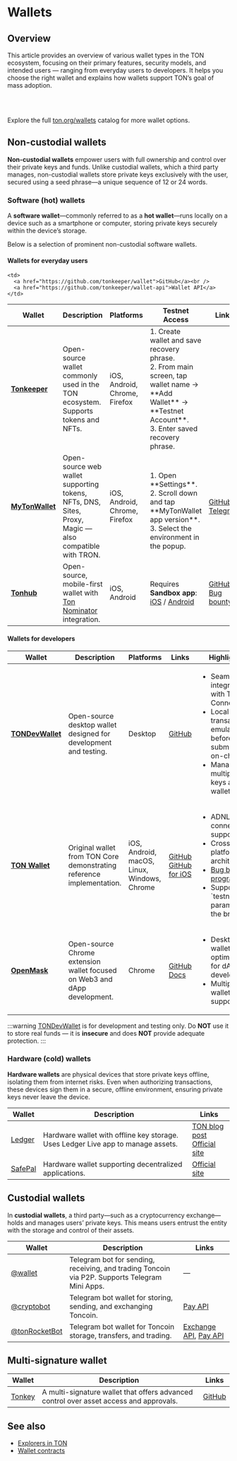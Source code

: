 

# Wallets

## Overview

This article provides an overview of various wallet types in the TON ecosystem, focusing on their primary features, security models, and intended users — ranging from everyday users to developers. It helps you choose the right wallet and explains how wallets support TON’s goal of mass adoption.

<br />

<Player url="https://www.youtube.com/watch?v=OfW96enpD4Q" />

<br />

Explore the full [ton.org/wallets](https://ton.org/wallets) catalog for more wallet options.

## Non-custodial wallets

**Non-custodial wallets** empower users with full ownership and control over their private keys and funds. Unlike custodial wallets, which a third party manages, non-custodial wallets store private keys exclusively with the user, secured using a seed phrase—a unique sequence of 12 or 24 words.

### Software (hot) wallets

A **software wallet**—commonly referred to as a **hot wallet**—runs locally on a device such as a smartphone or computer, storing private keys securely within the device’s storage.

Below is a selection of prominent non-custodial software wallets.

#### Wallets for everyday users


<table style={{ width: '100%', tableLayout: 'fixed' }}>
  <thead>
  <tr>
    <th style={{ width: '5%' }}>Wallet</th>
    <th style={{ width: '40%' }}>Description</th>
    <th style={{ width: '1%' }}>Platforms</th>
    <th style={{ width: '50%' }}>Testnet Access</th>
    <th style={{ width: '4%' }}>Links</th>
  </tr>
  </thead>
  <tbody>
  <tr>
    <td><a href="https://tonkeeper.com"><strong>Tonkeeper</strong></a></td>
    <td>Open-source wallet commonly used in the TON ecosystem. Supports tokens and NFTs.</td>
    <td>iOS, Android, Chrome, Firefox</td>
    <td>
      1. Create wallet and save recovery phrase.<br />
      2. From main screen, tap wallet name → **Add Wallet** → **Testnet Account**.<br />
      3. Enter saved recovery phrase.
    </td>

    <td>
      <a href="https://github.com/tonkeeper/wallet">GitHub</a><br />
      <a href="https://github.com/tonkeeper/wallet-api">Wallet API</a>
    </td>
  </tr>

  <tr>
    <td><a href="https://mytonwallet.io"><strong>MyTonWallet</strong></a></td>
    <td>Open-source web wallet supporting tokens, NFTs, DNS, Sites, Proxy, Magic — also compatible with TRON.</td>
    <td>iOS, Android, Chrome, Firefox</td>
    <td>
    <br />
      1. Open **Settings**.
      2. Scroll down and tap **MyTonWallet app version**.
      3. Select the environment in the popup.
    </td>
    <td>
      <a href="https://github.com/mytonwalletorg/mytonwallet">GitHub</a><br />
      <a href="https://t.me/MyTonWalletRu">Telegram</a>
    </td>
  </tr>

  <tr>
    <td><a href="https://tonhub.com"><strong>Tonhub</strong></a></td>
    <td>Open-source, mobile-first wallet with <a href="https://github.com/tonwhales/ton-nominators">Ton Nominator</a> integration.</td>
    <td>iOS, Android</td>
    <td>
      Requires <strong>Sandbox app</strong>:<br />
      <a href="https://apps.apple.com/app/ton-development-wallet/id1607857373">iOS</a> /
      <a href="https://play.google.com/store/apps/details?id=com.tonhub.wallet">Android</a>
    </td>
    <td>
      <a href="https://github.com/tonwhales/wallet">GitHub</a><br />
      <a href="https://tonwhales.com/bounty">Bug bounty</a>
    </td>
  </tr>
  </tbody>
</table>


#### Wallets for developers

<table style={{ width: '100%', tableLayout: 'fixed' }}>
  <thead>
  <tr>
    <th style={{ width: '10%' }}>Wallet</th>
    <th style={{ width: '24%' }}>Description</th>
    <th style={{ width: '3%' }}>Platforms</th>
    <th style={{ width: '3%' }}>Links</th>
    <th style={{ width: '60%' }}>Highlights</th>
  </tr>
  </thead>
  <tbody>
  <tr>
    <td><a href="https://github.com/TonDevWallet/TonDevWallet"><strong>TONDevWallet</strong></a></td>
    <td>Open-source desktop wallet designed for development and testing.</td>
    <td>Desktop</td>
    <td><a href="https://github.com/TonDevWallet/TonDevWallet">GitHub</a></td>
    <td>
      <ul style={{ paddingLeft: '16px', margin: 0 }}>
        <li>Seamless integration with TON Connect</li>
        <li>Local transaction emulation before submitting on-chain</li>
        <li>Manage multiple keys and wallets</li>
      </ul>
    </td>
  </tr>
  <tr>
    <td><a href="https://chrome.google.com/webstore/detail/ton-wallet/nphplpgoakhhjchkkhmiggakijnkhfnd"><strong>TON Wallet</strong></a></td>
    <td>Original wallet from TON Core demonstrating reference implementation.</td>
    <td>iOS, Android, macOS, Linux, Windows, Chrome</td>
    <td>
      <a href="https://github.com/ton-blockchain/ton-wallet">GitHub</a><br />
      <a href="https://github.com/ton-blockchain/wallet-ios">GitHub for iOS</a>
    </td>
    <td>
      <ul style={{ paddingLeft: '16px', margin: 0 }}>
        <li>ADNL connection support</li>
        <li>Cross-platform architecture</li>
        <li><a href="https://github.com/ton-blockchain/bug-bounty">Bug bounty program</a></li>
        <li>Supports the `testnet` parameter in the browser</li>
      </ul>
    </td>
  </tr>
  <tr>
    <td><a href="https://www.openmask.app/"><strong>OpenMask</strong></a></td>
    <td>Open-source Chrome extension wallet focused on Web3 and dApp development.</td>
    <td>Chrome</td>
    <td>
      <a href="https://github.com/OpenProduct/openmask-extension">GitHub</a><br />
      <a href="https://www.openmask.app/docs/introduction">Docs</a>
    </td>
    <td>
      <ul style={{ paddingLeft: '16px', margin: 0 }}>
        <li>Desktop wallet optimized for dApp development</li>
        <li>Multiple wallet support</li>
      </ul>
    </td>
  </tr>
  </tbody>
</table>

:::warning
[TONDevWallet](https://github.com/TonDevWallet/TonDevWallet) is for development and testing only.
Do **NOT** use it to store real funds — it is **insecure** and does **NOT** provide adequate protection.
:::


### Hardware (cold) wallets

**Hardware wallets** are physical devices that store private keys offline, isolating them from internet risks. Even when authorizing transactions, these devices sign them in a secure, offline environment, ensuring private keys never leave the device.


| Wallet | Description                                                                      | Links |
|--------|----------------------------------------------------------------------------------|--------|
| [Ledger](https://www.ledger.com/) | Hardware wallet with offline key storage. Uses Ledger Live app to manage assets. | [TON blog post](https://blog.ton.org/ton-is-coming-to-ledger-hardware-wallets)<br/>[Official site](https://www.ledger.com/) |
| [SafePal](https://www.safepal.com/en/) | Hardware wallet supporting decentralized applications.                          | [Official site](https://www.safepal.com/en/) |



## Custodial wallets

In **custodial wallets**, a third party—such as a cryptocurrency exchange—holds and manages users’ private keys. This means users entrust the entity with the storage and control of their assets.

| Wallet | Description | Links                                                                                                             |
|--------|-------------|-------------------------------------------------------------------------------------------------------------------|
| [@wallet](https://t.me/wallet) | Telegram bot for sending, receiving, and trading Toncoin via P2P. Supports Telegram Mini Apps. | —                                                                                                                 |
| [@cryptobot](https://t.me/cryptobot)  | Telegram bot wallet for storing, sending, and exchanging Toncoin. | [Pay API](https://help.crypt.bot/crypto-pay-api)                                                                  |
| [@tonRocketBot](https://t.me/tonRocketBot) | Telegram bot wallet for Toncoin storage, transfers, and trading. | [Exchange API](https://trade.ton-rocket.com/api/), [Pay API](https://pay.ton-rocket.com/api/)                      |


## Multi-signature wallet

| Wallet   | Description | Links |
|----------|-------------|-------|
| [Tonkey](https://tonkey.app/) | A multi-signature wallet that offers advanced control over asset access and approvals. | [GitHub](https://github.com/tonkey-app) |


## See also

- [Explorers in TON](/v3/concepts/dive-into-ton/ton-ecosystem/explorers-in-ton/)
- [Wallet contracts](/v3/documentation/smart-contracts/contracts-specs/wallet-contracts/)

<Feedback />
